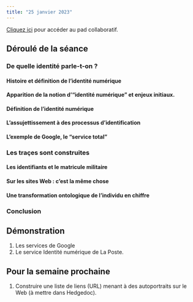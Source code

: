 ```yaml
---
title: "25 janvier 2023"
---
```


::: {.callout-note}

[Cliquez ici](https://demo.hedgedoc.org/ao18sdLrRIiA-2Gl8ZRCHg#) pour accéder au pad collaboratif.

:::

## Déroulé de la séance

### De quelle identité parle-t-on ?

#### Histoire et définition de l'identité numérique

#### Apparition de la notion d'"identité numérique" et enjeux initiaux.

#### Définition de l'identité numérique

#### L'assujettissement à des processus d'identification

#### L'exemple de Google, le "service total"

### Les traçes sont construites

#### Les identifiants et le matricule militaire

#### Sur les sites Web : c'est la même chose

#### Une transformation ontologique de l'individu en chiffre

### Conclusion

## Démonstration

1. Les services de Google
2. Le service Identité numérique de La Poste. 

## Pour la semaine prochaine

1. Construire une liste de liens (URL) menant à des autoportraits sur le Web (à mettre dans Hedgedoc).  